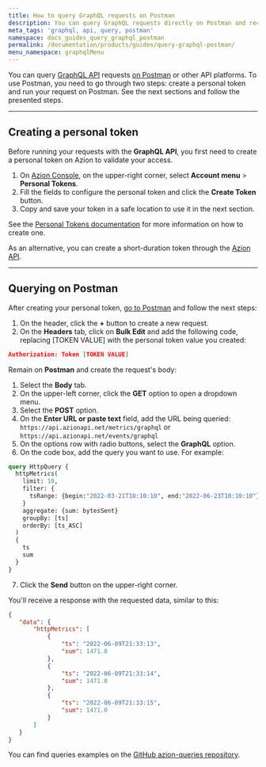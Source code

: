 ```yaml
---
title: How to query GraphQL requests on Postman
description: You can query GraphQL requests directly on Postman and receive responses.
meta_tags: 'graphql, api, query, postman'
namespace: docs_guides_query_graphql_postman
permalink: /documentation/products/guides/query-graphql-postman/
menu_namespace: graphqlMenu
---
```


You can query [GraphQL API](/en/documentation/devtools/graphql-api/overview/) requests [on Postman](https://www.postman.com/) or other API platforms. To use Postman, you need to go through two steps: create a personal token and run your request on Postman. See the next sections and follow the presented steps.

---

## Creating a personal token

Before running your requests with the **GraphQL API**, you first need to create a personal token on Azion to validate your access.

1. On [Azion Console](https://console.azion.com), on the upper-right corner, select **Account menu** > **Personal Tokens**.
2. Fill the fields to configure the personal token and click the **Create Token** button.
3. Copy and save your token in a safe location to use it in the next section.

See the [Personal Tokens documentation](/en/documentation/products/accounts/personal-tokens/) for more information on how to create one.

As an alternative, you can create a short-duration token through the [Azion API](https://api.azion.com/).

---

## Querying on Postman

After creating your personal token, [go to Postman](https://www.postman.com/) and follow the next steps:

1. On the header, click the **+** button to create a new request.
2. On the **Headers** tab, click on **Bulk Edit** and add the following code, replacing [TOKEN VALUE] with the personal token value you created:

```json
Authorization: Token [TOKEN VALUE]
```

Remain on **Postman** and create the request's body:

1. Select the **Body** tab.
2. On the upper-left corner, click the **GET** option to open a dropdown menu.
3. Select the **POST** option.
4. On the **Enter URL or paste text** field, add the URL being queried: `https://api.azionapi.net/metrics/graphql` or `https://api.azionapi.net/events/graphql`
5. On the options row with radio buttons, select the **GraphQL** option.
6. On the code box, add the query you want to use. For example:

```graphql
query HttpQuery {
  httpMetrics(
    limit: 10,
    filter: {
      tsRange: {begin:"2022-03-21T10:10:10", end:"2022-06-23T10:10:10"}
    }
    aggregate: {sum: bytesSent}
    groupBy: [ts]
    orderBy: [ts_ASC]
  )
  {
    ts
    sum
  }
}
```

7. Click the **Send** button on the upper-right corner.

You'll receive a response with the requested data, similar to this:

```json
{
   "data": {
       "httpMetrics": [
           {
               "ts": "2022-06-09T21:33:13",
               "sum": 1471.0
           },
           {
               "ts": "2022-06-09T21:33:14",
               "sum": 1471.0
           },
           {
               "ts": "2022-06-09T21:33:15",
               "sum": 1471.0
           }
       ]
   }
}
```

You can find queries examples on the [GitHub azion-queries repository](https://github.com/aziontech/azion-queries).




